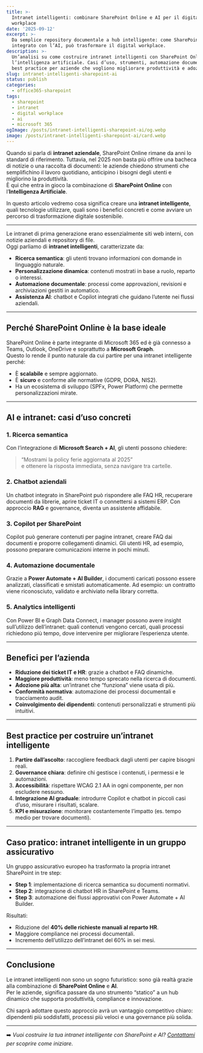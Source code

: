 ```yaml
---
title: >-
  Intranet intelligenti: combinare SharePoint Online e AI per il digital
  workplace
date: '2025-09-12'
excerpt: >-
  Da semplice repository documentale a hub intelligente: come SharePoint Online,
  integrato con l’AI, può trasformare il digital workplace.
description: >-
  Un’analisi su come costruire intranet intelligenti con SharePoint Online e
  l’intelligenza artificiale. Casi d’uso, strumenti, automazione documentale e
  best practice per aziende che vogliono migliorare produttività e adozione.
slug: intranet-intelligenti-sharepoint-ai
status: publish
categories:
  - office365-sharepoint
tags:
  - sharepoint
  - intranet
  - digital workplace
  - ai
  - microsoft 365
ogImage: /posts/intranet-intelligenti-sharepoint-ai/og.webp
image: /posts/intranet-intelligenti-sharepoint-ai/card.webp
---
```


Quando si parla di **intranet aziendale**, SharePoint Online rimane da anni lo standard di riferimento. Tuttavia, nel 2025 non basta più offrire una bacheca di notizie o una raccolta di documenti: le aziende chiedono strumenti che semplifichino il lavoro quotidiano, anticipino i bisogni degli utenti e migliorino la produttività.  
È qui che entra in gioco la combinazione di **SharePoint Online** con l’**Intelligenza Artificiale**.

In questo articolo vedremo cosa significa creare una **intranet intelligente**, quali tecnologie utilizzare, quali sono i benefici concreti e come avviare un percorso di trasformazione digitale sostenibile.

---

Le intranet di prima generazione erano essenzialmente siti web interni, con notizie aziendali e repository di file.  
Oggi parliamo di **intranet intelligenti**, caratterizzate da:

- **Ricerca semantica**: gli utenti trovano informazioni con domande in linguaggio naturale.  
- **Personalizzazione dinamica**: contenuti mostrati in base a ruolo, reparto o interessi.  
- **Automazione documentale**: processi come approvazioni, revisioni e archiviazioni gestiti in automatico.  
- **Assistenza AI**: chatbot e Copilot integrati che guidano l’utente nei flussi aziendali.  

---

## Perché SharePoint Online è la base ideale

SharePoint Online è parte integrante di Microsoft 365 ed è già connesso a Teams, Outlook, OneDrive e soprattutto a **Microsoft Graph**.  
Questo lo rende il punto naturale da cui partire per una intranet intelligente perché:

- È **scalabile** e sempre aggiornato.  
- È **sicuro** e conforme alle normative (GDPR, DORA, NIS2).  
- Ha un ecosistema di sviluppo (SPFx, Power Platform) che permette personalizzazioni mirate.  

---

## AI e intranet: casi d’uso concreti

### 1. Ricerca semantica
Con l’integrazione di **Microsoft Search + AI**, gli utenti possono chiedere:  
> “Mostrami la policy ferie aggiornata al 2025”  
e ottenere la risposta immediata, senza navigare tra cartelle.

### 2. Chatbot aziendali
Un chatbot integrato in SharePoint può rispondere alle FAQ HR, recuperare documenti da librerie, aprire ticket IT o connettersi a sistemi ERP. Con approccio **RAG** e governance, diventa un assistente affidabile.

### 3. Copilot per SharePoint
Copilot può generare contenuti per pagine intranet, creare FAQ dai documenti e proporre collegamenti dinamici. Gli utenti HR, ad esempio, possono preparare comunicazioni interne in pochi minuti.

### 4. Automazione documentale
Grazie a **Power Automate + AI Builder**, i documenti caricati possono essere analizzati, classificati e smistati automaticamente. Ad esempio: un contratto viene riconosciuto, validato e archiviato nella library corretta.

### 5. Analytics intelligenti
Con Power BI e Graph Data Connect, i manager possono avere insight sull’utilizzo dell’intranet: quali contenuti vengono cercati, quali processi richiedono più tempo, dove intervenire per migliorare l’esperienza utente.

---

## Benefici per l’azienda

- **Riduzione dei ticket IT e HR**: grazie a chatbot e FAQ dinamiche.  
- **Maggiore produttività**: meno tempo sprecato nella ricerca di documenti.  
- **Adozione più alta**: un’intranet che “funziona” viene usata di più.  
- **Conformità normativa**: automazione dei processi documentali e tracciamento audit.  
- **Coinvolgimento dei dipendenti**: contenuti personalizzati e strumenti più intuitivi.  

---

## Best practice per costruire un’intranet intelligente

1. **Partire dall’ascolto**: raccogliere feedback dagli utenti per capire bisogni reali.  
2. **Governance chiara**: definire chi gestisce i contenuti, i permessi e le automazioni.  
3. **Accessibilità**: rispettare WCAG 2.1 AA in ogni componente, per non escludere nessuno.  
4. **Integrazione AI graduale**: introdurre Copilot e chatbot in piccoli casi d’uso, misurare i risultati, scalare.  
5. **KPI e misurazione**: monitorare costantemente l’impatto (es. tempo medio per trovare documenti).  

---

## Caso pratico: intranet intelligente in un gruppo assicurativo

Un gruppo assicurativo europeo ha trasformato la propria intranet SharePoint in tre step:

- **Step 1**: implementazione di ricerca semantica su documenti normativi.  
- **Step 2**: integrazione di chatbot HR in SharePoint e Teams.  
- **Step 3**: automazione dei flussi approvativi con Power Automate + AI Builder.  

Risultati:  
- Riduzione del **40% delle richieste manuali al reparto HR**.  
- Maggiore compliance nei processi documentali.  
- Incremento dell’utilizzo dell’intranet del 60% in sei mesi.  

---

## Conclusione

Le intranet intelligenti non sono un sogno futuristico: sono già realtà grazie alla combinazione di **SharePoint Online** e **AI**.  
Per le aziende, significa passare da uno strumento “statico” a un hub dinamico che supporta produttività, compliance e innovazione.  

Chi saprà adottare questo approccio avrà un vantaggio competitivo chiaro: dipendenti più soddisfatti, processi più veloci e una governance più solida.

---

➡️ *Vuoi costruire la tua intranet intelligente con SharePoint e AI? [Contattami](/contact) per scoprire come iniziare.*
